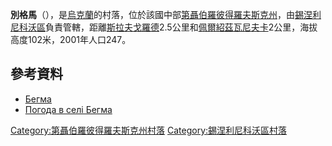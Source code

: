 {{coord|48|6|29|N|35|26|46|E|scale:30000_region:UA|display=title}}

'''別格馬'''（{{lang-uk|Бегма}}），是[[烏克蘭|烏克蘭]]的村落，位於該國中部[[第聶伯羅彼得羅夫斯克州|第聶伯羅彼得羅夫斯克州]]，由[[錫涅利尼科沃區|錫涅利尼科沃區]]負責管轄，距離[[斯拉夫戈羅德_(第聶伯羅彼得羅夫斯克州)|斯拉夫戈羅德]]2.5公里和[[佩爾紹茲瓦尼夫卡_(錫涅利尼科沃區)|佩爾紹茲瓦尼夫卡]]2公里，海拔高度102米，2001年人口247。

==參考資料==
* [http://gska2.rada.gov.ua/pls/z7502/A005?rdat1=06.12.2007&rf7571=6255 Бегма]{{dead link|date=2017年11月 |bot=InternetArchiveBot |fix-attempted=yes }}
* [http://weather.in.ua/ua/dnepropetrovskaja/777 Погода в селі Бегма]{{Wayback|url=http://weather.in.ua/ua/dnepropetrovskaja/777 |date=20160607124251 }}

{{DEFAULTSORT:Бегма}}
[[Category:第聶伯羅彼得羅夫斯克州村落|Category:第聶伯羅彼得羅夫斯克州村落]]
[[Category:錫涅利尼科沃區村落|Category:錫涅利尼科沃區村落]]


{{Dnipropetrovsk-geo-stub}}